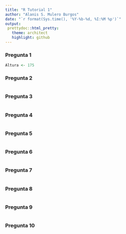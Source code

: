 ```yaml
---
title: "R Tutorial 1"
author: "Alanis S. Mulero Burgos"
date: "`r format(Sys.time(), '%Y-%b-%d, %I:%M %p')`"
output: 
 prettydoc::html_pretty:
   theme: architect
   highlight: github
---
```


### Pregunta 1 

```r
Altura <- 175
```

### Pregunta 2

```r

```

### Pregunta 3

```r

```

### Pregunta 4

```r

```

### Pregunta 5

```r

```

### Pregunta 6

```r

```

### Pregunta 7

```r

```

### Pregunta 8

```r

```

### Pregunta 9

```r

```

### Pregunta 10

```r

```

